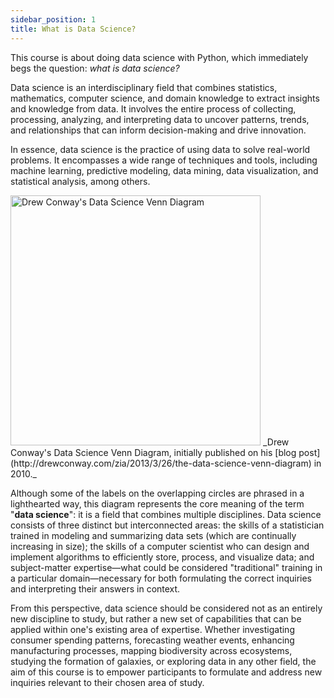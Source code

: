 ```yaml
---
sidebar_position: 1
title: What is Data Science?
---
```


This course is about doing data science with Python, which immediately begs the question: _what is data science?_

Data science is an interdisciplinary field that combines statistics, mathematics, computer science, and domain knowledge to extract insights and knowledge from data. It involves the entire process of collecting, processing, analyzing, and interpreting data to uncover patterns, trends, and relationships that can inform decision-making and drive innovation.

In essence, data science is the practice of using data to solve real-world problems. It encompasses a wide range of techniques and tools, including machine learning, predictive modeling, data mining, data visualization, and statistical analysis, among others.

<div style={{ textAlign: "center" }}>
  <img
    src="/python-data-science-img/data-science-venn-diagram.png"
    alt="Drew Conway's Data Science Venn Diagram"
    width="400px"
  />
  _Drew Conway's Data Science Venn Diagram, initially published on his [blog post](http://drewconway.com/zia/2013/3/26/the-data-science-venn-diagram)
  in 2010._
</div>

Although some of the labels on the overlapping circles are phrased in a lighthearted way, this diagram represents the core meaning of the term "**data science**": it is a field that combines multiple disciplines. Data science consists of three distinct but interconnected areas: the skills of a statistician trained in modeling and summarizing data sets (which are continually increasing in size); the skills of a computer scientist who can design and implement algorithms to efficiently store, process, and visualize data; and subject-matter expertise—what could be considered "traditional" training in a particular domain—necessary for both formulating the correct inquiries and interpreting their answers in context.

From this perspective, data science should be considered not as an entirely new discipline to study, but rather a new set of capabilities that can be applied within one's existing area of expertise. Whether investigating consumer spending patterns, forecasting weather events, enhancing manufacturing processes, mapping biodiversity across ecosystems, studying the formation of galaxies, or exploring data in any other field, the aim of this course is to empower participants to formulate and address new inquiries relevant to their chosen area of study.
